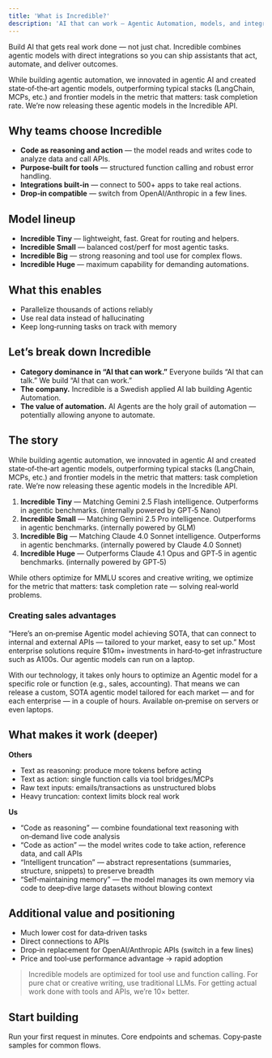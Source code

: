 ```yaml
---
title: 'What is Incredible?'
description: 'AI that can work — Agentic Automation, models, and integrations'
---
```


Build AI that gets real work done — not just chat. Incredible combines agentic models with direct integrations so you can ship assistants that act, automate, and deliver outcomes.

While building agentic automation, we innovated in agentic AI and created state‑of‑the‑art agentic models, outperforming typical stacks (LangChain, MCPs, etc.) and frontier models in the metric that matters: task completion rate. We’re now releasing these agentic models in the Incredible API.



## Why teams choose Incredible

- **Code as reasoning and action** — the model reads and writes code to analyze data and call APIs.
- **Purpose‑built for tools** — structured function calling and robust error handling.
- **Integrations built‑in** — connect to 500+ apps to take real actions.
- **Drop‑in compatible** — switch from OpenAI/Anthropic in a few lines.

## Model lineup

- **Incredible Tiny** — lightweight, fast. Great for routing and helpers.
- **Incredible Small** — balanced cost/perf for most agentic tasks.
- **Incredible Big** — strong reasoning and tool use for complex flows.
- **Incredible Huge** — maximum capability for demanding automations.

## What this enables

- Parallelize thousands of actions reliably
- Use real data instead of hallucinating
- Keep long‑running tasks on track with memory

## Let’s break down Incredible

- **Category dominance in “AI that can work.”** Everyone builds “AI that can talk.” We build “AI that can work.”
- **The company.** Incredible is a Swedish applied AI lab building Agentic Automation.
- **The value of automation.** AI Agents are the holy grail of automation — potentially allowing anyone to automate.

## The story

While building agentic automation, we innovated in agentic AI and created state‑of‑the‑art agentic models, outperforming typical stacks (LangChain, MCPs, etc.) and frontier models in the metric that matters: task completion rate. We’re now releasing these agentic models in the Incredible API.

1. **Incredible Tiny** — Matching Gemini 2.5 Flash intelligence. Outperforms in agentic benchmarks. (internally powered by GPT‑5 Nano)
2. **Incredible Small** — Matching Gemini 2.5 Pro intelligence. Outperforms in agentic benchmarks. (internally powered by GLM)
3. **Incredible Big** — Matching Claude 4.0 Sonnet intelligence. Outperforms in agentic benchmarks. (internally powered by Claude 4.0 Sonnet)
4. **Incredible Huge** — Outperforms Claude 4.1 Opus and GPT‑5 in agentic benchmarks. (internally powered by GPT‑5)

While others optimize for MMLU scores and creative writing, we optimize for the metric that matters: task completion rate — solving real‑world problems.

### Creating sales advantages

“Here’s an on‑premise Agentic model achieving SOTA, that can connect to internal and external APIs — tailored to your market, easy to set up.” Most enterprise solutions require $10m+ investments in hard‑to‑get infrastructure such as A100s. Our agentic models can run on a laptop.

With our technology, it takes only hours to optimize an Agentic model for a specific role or function (e.g., sales, accounting). That means we can release a custom, SOTA agentic model tailored for each market — and for each enterprise — in a couple of hours. Available on‑premise on servers or even laptops.

## What makes it work (deeper)

**Others**
- Text as reasoning: produce more tokens before acting
- Text as action: single function calls via tool bridges/MCPs
- Raw text inputs: emails/transactions as unstructured blobs
- Heavy truncation: context limits block real work

**Us**
- “Code as reasoning” — combine foundational text reasoning with on‑demand live code analysis
- “Code as action” — the model writes code to take action, reference data, and call APIs
- “Intelligent truncation” — abstract representations (summaries, structure, snippets) to preserve breadth
- “Self‑maintaining memory” — the model manages its own memory via code to deep‑dive large datasets without blowing context

## Additional value and positioning

- Much lower cost for data‑driven tasks
- Direct connections to APIs
- Drop‑in replacement for OpenAI/Anthropic APIs (switch in a few lines)
- Price and tool‑use performance advantage → rapid adoption

> Incredible models are optimized for tool use and function calling. For pure chat or creative writing, use traditional LLMs. For getting actual work done with tools and APIs, we’re 10× better.

## Start building

<Card title="Quickstart" icon="rocket" href="/quickstart">
  Run your first request in minutes.
</Card>

<Card title="API Reference" icon="book" href="/api-reference/chat/completion">
  Core endpoints and schemas.
</Card>

<Card title="Examples" icon="code" href="/examples/hello-incredible">
  Copy‑paste samples for common flows.
</Card>
